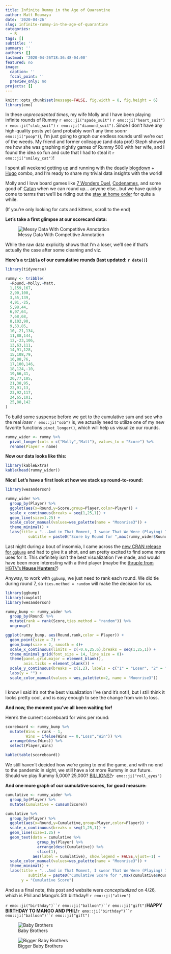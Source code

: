 ```yaml
---
title: Infinite Rummy in the Age of Quarantine
author: Matt Roumaya
date: '2020-04-26'
slug: infinite-rummy-in-the-age-of-quarantine
categories:
  - R
tags: []
subtitle: ''
summary: ''
authors: []
lastmod: '2020-04-26T18:36:48-04:00'
featured: no
image:
  caption: ''
  focal_point: ''
  preview_only: no
projects: []
---
```


```r
knitr::opts_chunk$set(message=FALSE, fig.width = 8, fig.height = 6)
library(emo)

```

In these *unprecedented times*, my wife Molly and I have been playing infinite rounds of Rummy 
`r emo::ji("spade_suit")` `r emo::ji("heart_suit")` `r emo::ji("club_suit")` `r emo::ji("diamond_suit")`. Since I don't have any high-quality posts yet (and probably won't any time soon`r emo::ji("poop")`), I'm just going to graph our endless rounds until we're out of the weeds. My friend and former colleague (and data pro!) Steph showed me how she was graphing nightly games of Rummy 500 with her wife, and I found the idea so fun and cute that I had to steal it `r emo::ji("smiley_cat")`! 

I spent all weekend getting up and running with the deadly [blogdown](https://bookdown.org/yihui/blogdown/) + [Hugo](https://gohugo.io/) combo, and I'm ready to share my trivial data insights with the world! 

Molly and I love board games like [7 Wonders Duel](https://boardgamegeek.com/boardgame/173346/7-wonders-duel/), [Codenames](https://boardgamegeek.com/boardgame/178900/codenames), and some good ol' [Catan](https://boardgamegeek.com/boardgame/13/catan) when we can round up... anyone else...but we have quickly come to terms that we'll be riding out the [stay at home order](https://www.phila.gov/2020-03-22-city-issues-stay-at-home-order-clarifying-restrictions-on-business-activity-in-philadelphia/) for quite a while.

(If you're only looking for cats and kittens, scroll to the end)

**Let's take a first glimpse at our scorecard data:**

![Messy Data With Competitive Annotation](/post/2020-04-26-rummy-5-million_files/IMG-2914.jpg)

While the raw data explicitly shows that I'm a loser, we'll see if that's actually the case after some cleaning and viz.

**Here's a `tribble` of our cumulative rounds (last updated: `r date()`)**

```r
library(tidyverse)

rummy <- tribble(
  ~Round,~Molly,~Matt,
  1,159,167,
  2,90,100,
  3,55,139,
  4,91,-25,
  5,98,44,
  6,97,64,
  7,68,68,
  8,102,90,
  9,53,85,
  10,-21,134,
  11,88,144,
  12,-23,106,
  13,63,111,
  14,91,128,
  15,108,79,
  16,88,76,
  17,100,146,
  18,124,-10,
  19,66,41,
  20,77,105,
  21,38,95,
  22,91,13,
  23,92,117,
  24,65,101,
  25,88,142
)
```

To build some suspense before we get to the cumulative sum and see who the real *loser* `r emo::ji("sob")` is, we actually need to utilize one of my new favorite functions `pivot_longer()`, which will help us visualize our rounds.

```r
rummy_wider <- rummy %>%
  pivot_longer(cols = c("Molly","Matt"), values_to = "Score") %>%
  rename(Player = name)

```

**Now our data looks like this:**

```r
library(kableExtra)
kable(head(rummy_wider))
```


**Nice! Let's have a first look at how we stack up round-to-round:**

```r
library(wesanderson)

rummy_wider %>%
  group_by(Player) %>%
  ggplot(aes(x=Round,y=Score,group=Player,color=Player)) +
  scale_x_continuous(breaks = seq(1,25,1)) +
  geom_line(size=1.25) +
  scale_color_manual(values=wes_palette(name = "Moonrise3")) +
  theme_minimal() +
  labs(title = "...And in That Moment, I swear That We Were (Playing) Infinite (Rummy)",
          subtitle = paste0("Score by Round for ",max(rummy_wider$Round)," Rounds")) 


```

Last night during a bout of insomnia, I came across the [new CRAN release for `ggbump`](https://github.com/davidsjoberg/ggbump) and had to give it a shot, and am pretty excited to find some more uses for it. This definitely isn't the best visualization I've made, and would have been more interesting with a third player (maybe the [thruple from HGTV's **House Hunters**?](https://www.huffpost.com/entry/throuple-house-hunters-hgtv_n_5e46d120c5b64d860fca24df))

Anyway, to work with `ggbump`, we just need to rank each round. We did tie during round 7, so `ties.method = random` will make the decision for us.

```r
library(ggbump)
library(cowplot)
library(wesanderson)

rummy_bump <- rummy_wider %>%
  group_by(Round) %>%
  mutate(rank = rank(Score,ties.method = "random")) %>%
  ungroup()

ggplot(rummy_bump, aes(Round,rank,color = Player)) +
  geom_point(size = 7) +
  geom_bump(size = 2, smooth = 4)+
  scale_x_continuous(limits = c(-0.6,25.6),breaks = seq(1,25,1)) +
  theme_minimal_grid(font_size = 14, line_size = 0)+
  theme(panel.grid.major = element_blank(),
        axis.ticks = element_blank()) +
  scale_y_continuous(breaks = c(1,2), labels = c("1" = "Loser", "2" = "Winner")) +
  labs(y = "") +
  scale_color_manual(values = wes_palette(n=2, name = "Moonrise3"))



```

I know I said it's not the best visualization I've (and it's not!), but I still think it looks pretty cool, and is easy enough to see the change from win to loss. 


**And now, the moment you've all been waiting for!**

Here's the current scoreboard for wins per round:

```r
scoreboard <- rummy_bump %>%
  mutate(Wins = rank - 1,
         Wins = ifelse(Wins == 0,"Loss","Win")) %>%
  arrange(desc(Wins)) %>%
  select(Player,Wins)

kable(table(scoreboard))

```

We still haven't decided how we're going to end the game, and with no end to the pandemic in sight, we still have a lot more Rummy in our future. Should we play Rummy 5,000? 25,000? [BILLIONS?](https://www.youtube.com/watch?v=iZgWzz5TG8g)`r emo::ji("roll_eyes")`

**And one more graph of our cumulative scores, for good measure:**

```r
cumulative <- rummy_wider %>%
  group_by(Player) %>%
  mutate(Cumulative = cumsum(Score))

cumulative %>%
  group_by(Player) %>%
  ggplot(aes(x=Round,y=Cumulative,group=Player,color=Player)) +
  scale_x_continuous(breaks = seq(1,25,1)) +
  geom_line(size=1.25) +
  geom_text(data = cumulative %>%
              group_by(Player) %>%
              arrange(desc(Cumulative)) %>%
              slice(1),
            aes(label = Cumulative), show.legend = FALSE,vjust=-1) +
  scale_color_manual(values=wes_palette(name = "Moonrise3")) +
  theme_minimal() +
  labs(title = "...And in That Moment, I swear That We Were (Playing) Infinite (Rummy)",
          subtitle = paste0("Cumulative Score for ",max(cumulative$Round)," Rounds"),
       y = "Cumulative Score")

```



And as a final note, this post and website were *conceptualized* on 4/26, which is Phil and Mango's 5th birthday!! `r emo::ji("alien")`

`r emo::ji("birthday")``r emo::ji("balloon")``r emo::ji("gift")`**HAPPY BIRTHDAY TO MANGO AND PHIL!**`r emo::ji("birthday")``r emo::ji("balloon")``r emo::ji("gift")`

![Baby Brothers](/post/2020-04-26-rummy-5-million_files/babies.jpg)

![Bigger Baby Brothers](/post/2020-04-26-rummy-5-million_files/bigger babies.jpg)
